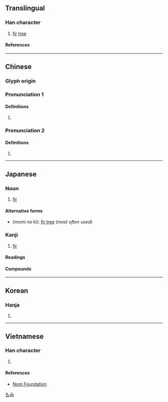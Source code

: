 {{also|枞}}
{{character info/new}}
==Translingual==

===Han character===
{{Han char|rn=75|rad=木|as=11|sn=15|four=48981|canj=DHOO|ids=⿰木從}}

# [[fir]] [[tree]]

====References====
{{Han ref|kx=0549.050|dkj=15404|dj=0937.040|hdz=21281.050|uh=6A05}}

----

==Chinese==
{{zh-forms|s=枞}}

===Glyph origin===
{{Han etym}}

===Pronunciation 1===
{{zh-pron
|m=cōng
|c=cung1
|mc=y
|oc=y
|ma=
|cat=n
}}

====Definitions====
{{zh-hanzi}}

# {{rfdef|zh}}

===Pronunciation 2===
{{zh-pron
|m=zōng
|cat=
}}

====Definitions====
{{zh-hanzi}}

# {{zh-used in|樅陽/枞阳}}

----

==Japanese==

===Noun===
{{ja-noun|もみ}}

# [[fir]]

====Alternative forms====
* {{l|ja|樅の木}} (momi no ki): [[fir tree]] (''most often used'')

===Kanji===
{{ja-kanji|grade=|rs=木11}}

# [[fir]]

====Readings====
{{ja-readings
|on=しょう
|kun=もみ
}}

====Compounds====

[[Category:ja:Trees|もみ]]

----

==Korean==

===Hanja===
{{ko-hanja|종}}

# {{rfdef|ko|sort=木11}}

----

==Vietnamese==

===Han character===
{{vi-readings|rs=木11|reading=tung}}

# {{rfdef|vi|sort=木11}}

====References====
* [http://nomfoundation.org/common/nom_details.php?codepoint=6a05 Nom Foundation]